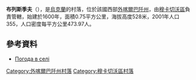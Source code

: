 {{coord|48|29|56|N|22|54|12|E|scale:100000|display=title}}

'''布列斯季夫'''（{{lang-uk|Брестів}}），是[[烏克蘭|烏克蘭]]的村落，位於該國西部[[外喀爾巴阡州|外喀爾巴阡州]]，由[[穆卡切沃區|穆卡切沃區]]負責管轄，始建於1600年，面積0.75平方公里，海拔高度528米，2001年人口355，人口密度每平方公里473.97人。

==參考資料==
*[http://weather.in.ua/ua/zakarpatskaja/2009 Погода в селі ] {{Wayback|url=http://weather.in.ua/ua/zakarpatskaja/2009 |date=20161106040447 }}

{{DEFAULTSORT:Брестів}}

[[Category:外喀爾巴阡州村落|Category:外喀爾巴阡州村落]]
[[Category:穆卡切沃區村落|Category:穆卡切沃區村落]]


{{Zakarpattia-geo-stub}}